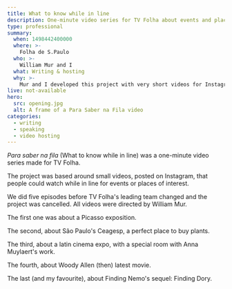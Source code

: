 ```yaml
---
title: What to know while in line
description: One-minute video series for TV Folha about events and places to visit
type: professional
summary:
  when: 1498442400000
  where: >-
    Folha de S.Paulo
  who: >-
    William Mur and I
  what: Writing & hosting
  why: >-
    Mur and I developed this project with very short videos for Instagram with curiosities about events and places people could visit
live: not-available
hero:
  src: opening.jpg
  alt: A frame of a Para Saber na Fila video
categories: 
  - writing
  - speaking
  - video hosting
---
```


_Para saber na fila_ (What to know while in line) was a one-minute video series made for TV Folha.

The project was based around small videos, posted on Instagram, that people could watch while in line for events or places of interest.

We did five episodes before TV Folha's leading team changed and the project was cancelled. All videos were directed by William Mur.

The first one was about a Picasso exposition.

<Embed youtubeId="BdKAZP_XSZg" />

The second, about São Paulo's Ceagesp, a perfect place to buy plants.

<Embed youtubeId="rhy-zUqHF9U" />

The third, about a latin cinema expo, with a special room with Anna Muylaert's work.

<Embed youtubeId="ow8rrsPXzZ8" />

The fourth, about Woody Allen (then) latest movie.

<Embed youtubeId="LACEpitXses" />

The last (and my favourite), about Finding Nemo's sequel: Finding Dory.

<Embed youtubeId="RMTy8Ks_WCA" />
